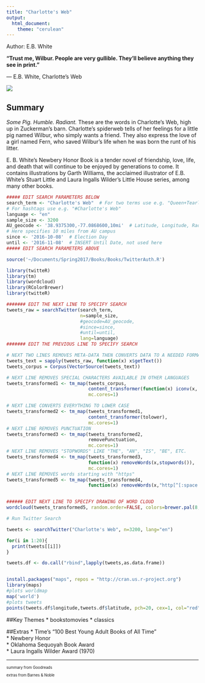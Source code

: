 ```yaml
---
title: "Charlotte's Web"
output: 
  html_document:
    theme: "cerulean"
---
```


Author: E.B. White

**“Trust me, Wilbur. People are very gullible. They'll believe anything they see in print.”**

― E.B. White, Charlotte's Web

![](Charlotte'sWeb.jpg)



## Summary
*Some Pig. Humble. Radiant.* These are the words in Charlotte's Web, high up in Zuckerman's barn. Charlotte's spiderweb tells of her feelings for a little pig named Wilbur, who simply wants a friend. They also express the love of a girl named Fern, who saved Wilbur's life when he was born the runt of his litter.

E. B. White's Newbery Honor Book is a tender novel of friendship, love, life, and death that will continue to be enjoyed by generations to come. It contains illustrations by Garth Williams, the acclaimed illustrator of E.B. White's Stuart Little and Laura Ingalls Wilder's Little House series, among many other books.

```r
##### EDIT SEARCH PARAMETERS BELOW
search_term <- "Charlotte's Web"  # For two terms use e.g. "Queen+Tearling"
# For hashtags use e.g. "#Charlotte's Web"
language <- "en"
sample_size <- 3200
AU_geocode <- '38.9375300,-77.0868600,10mi'  # Latitude, Longitude, Radius
# Here specifies 10 miles from AU campus
since <- '2016-10-08'  # Election Day
until <- '2016-11-08'  # INSERT Until Date, not used here
##### EDIT SEARCH PARAMETERS ABOVE

source('~/Documents/Spring2017/Books/Books/TwitterAuth.R')

library(twitteR)
library(tm)
library(wordcloud)
library(RColorBrewer)
library(twitteR)

####### EDIT THE NEXT LINE TO SPECIFY SEARCH
tweets_raw = searchTwitter(search_term,
                           n=sample_size,
                           #geocode=AU_geocode,
                           #since=since,
                           #until=until,
                           lang=language)
####### EDIT THE PREVIOUS LINE TO SPECIFY SEARCH

# NEXT TWO LINES REMOVES META-DATA THEN CONVERTS DATA TO A NEEDED FORMAT
tweets_text = sapply(tweets_raw, function(x) x$getText())
tweets_corpus = Corpus(VectorSource(tweets_text))

# NEXT LINE REMOVES SPECIAL CHARACTERS AVAILABLE IN OTHER LANGUAGES
tweets_transformed1 <- tm_map(tweets_corpus,
                              content_transformer(function(x) iconv(x, to="UTF-8-MAC")),
                              mc.cores=1)

# NEXT LINE CONVERTS EVERYTHING TO LOWER CASE
tweets_transformed2 <- tm_map(tweets_transformed1,
                              content_transformer(tolower),
                              mc.cores=1)
# NEXT LINE REMOVES PUNCTUATION
tweets_transformed3 <- tm_map(tweets_transformed2,
                              removePunctuation,
                              mc.cores=1)
# NEXT LINE REMOVES "STOPWORDS" LIKE "THE", "AN", "IS", "BE", ETC.
tweets_transformed4 <- tm_map(tweets_transformed3,
                              function(x) removeWords(x,stopwords()),
                              mc.cores=1)
# NEXT LINE REMOVES words starting with "https"
tweets_transformed5 <- tm_map(tweets_transformed4,
                              function(x) removeWords(x,"http[^[:space:]]*"),mc.cores=1)


###### EDIT NEXT LINE TO SPECIFY DRAWING OF WORD CLOUD
wordcloud(tweets_transformed5, random.order=FALSE, colors=brewer.pal(8,"Dark2"))
```

``` r

# Run Twitter Search

tweets <- searchTwitter("Charlotte's Web", n=3200, lang="en")

for(i in 1:20){
  print(tweets[[i]])
}
```

```r
tweets.df <- do.call("rbind",lapply(tweets,as.data.frame))


install.packages("maps", repos = "http://cran.us.r-project.org")
library(maps)
#plots worldmap
map('world')
#plots tweets
points(tweets.df$longitude,tweets.df$latitude, pch=20, cex=1, col="red")
```

##Key Themes
* bookstomovies
* classics

##Extras
* Time's "100 Best Young Adult Books of All Time"   
* Newbery Honor   
* Oklahoma Sequoyah Book Award   
* Laura Ingalls Wilder Award (1970)   

***
<small> <small>  

summary from Goodreads 

extras from Barnes & Noble

\small \small